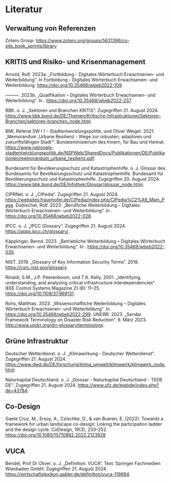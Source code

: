# Literatur {.unnumbered}

<!--
::: {#refs}
:::
-->
::: {.paragraph-spaces}
## Verwaltung von Referenzen

Zotero Group: [https://www.zotero.org/groups/5631396/co-site_book_sprints/library](https://www.zotero.org/groups/5631396/co-site_book_sprints/library)

## KRITIS und Risiko- und Krisenmanagement

Arnold, Rolf. 2023a. „Fortbildung - Digitales Wörterbuch Erwachsenen- und Weiterbildung“. In Fortbildung - Digitales Wörterbuch Erwachsenen- und Weiterbildung. [https://doi.org/10.35468/wbeb2022-109](https://doi.org/10.35468/wbeb2022-109).

———. 2023b. „Qualifikation – Digitales Wörterbuch Erwachsenen- und Weiterbildung“. In . [https://doi.org/10.35468/wbeb2022-237](https://doi.org/10.35468/wbeb2022-237).

BBK. o. J. „Sektoren und Branchen KRITIS“. Zugegriffen 21. August 2024. [https://www.bbk.bund.de/DE/Themen/Kritische-Infrastrukturen/Sektoren-Branchen/sektoren-branchen_node.html](https://www.bbk.bund.de/DE/Themen/Kritische-Infrastrukturen/Sektoren-Branchen/sektoren-branchen_node.html).

BMI, Referat SW I 1 - Stadtentwicklungspolitik, und Oliver Weigel. 2021. „Memorandum ‚Urbane Resilienz - Wege zur robusten, adaptiven und zukunftsfähigen Stadt‘“. Bundesministerium des Innern, für Bau und Heimat. [https://www.nationale-stadtentwicklungspolitik.de/NSPWeb/SharedDocs/Publikationen/DE/Publikationen/memorandum_urbane_resilienz.pdf](https://www.nationale-stadtentwicklungspolitik.de/NSPWeb/SharedDocs/Publikationen/DE/Publikationen/memorandum_urbane_resilienz.pdf).

Bundesamt für Bevölkerungsschutz und Katastrophenhilfe. o. J. Glossar des Bundesamts für Bevölkerungsschutz und Katastrophenhilfe. Bundesamt für Bevölkerungsschutz und Katastrophenhilfe. Zugegriffen 20. August 2024. [https://www.bbk.bund.de/DE/Infothek/Glossar/glossar_node.html](https://www.bbk.bund.de/DE/Infothek/Glossar/glossar_node.html).

CIPRNet. o. J. „CIPedia“. Zugegriffen 21. August 2024. [https://websites.fraunhofer.de/CIPedia/index.php/CIPedia%C2%A9_Main_Page](https://websites.fraunhofer.de/CIPedia/index.php/CIPedia%C2%A9_Main_Page).
Dobischat, Rolf. 2023. „Berufliche Weiterbildung – Digitales Wörterbuch Erwachsenen- und Weiterbildung“. In . [https://doi.org/10.35468/wbeb2022-028](https://doi.org/10.35468/wbeb2022-028).

IPCC. o. J. „IPCC Glossary“. Zugegriffen 21. August 2024. [https://apps.ipcc.ch/glossary/](https://apps.ipcc.ch/glossary/).

Käpplinger, Bernd. 2023. „Betriebliche Weiterbildung – Digitales Wörterbuch Erwachsenen- und Weiterbildung“. In . [https://doi.org/10.35468/wbeb2022-030](https://doi.org/10.35468/wbeb2022-030).

NIST. 2019. „Glossary of Key Information Security Terms“. 2019. [https://csrc.nist.gov/glossary](https://csrc.nist.gov/glossary).

Rinaldi, S.M., J.P. Peerenboom, und T.K. Kelly. 2001. „Identifying, understanding, and analyzing critical infrastructure interdependencies“. IEEE Control Systems Magazine 21 (6): 11–25. [https://doi.org/10.1109/37.969131](https://doi.org/10.1109/37.969131).

Rohs, Matthias. 2023. „Wissenschaftliche Weiterbildung – Digitales Wörterbuch Erwachsenen- und Weiterbildung“. In . [https://doi.org/10.35468/wbeb2022-299](https://doi.org/10.35468/wbeb2022-299).
UNDRR. 2023. „Sendai Framework Terminology on Disaster Risk Reduction“. 9. März 2023. [http://www.undrr.org/drr-glossary/terminology](http://www.undrr.org/drr-glossary/terminology).

## Grüne Infrastruktur

Deutscher Wetterdienst. o. J. „Klimawirkung - Deutscher Wetterdienst“. Zugegriffen 21. August 2024. [https://www.dwd.de/DE/forschung/klima_umwelt/klimawirk/klimawirk_node.html](https://www.dwd.de/DE/forschung/klima_umwelt/klimawirk/klimawirk_node.html).

Naturkapital Deutschland. o. J. „Glossar - Naturkapital Deutschland - TEEB DE“. Zugegriffen 21. August 2024. [https://www.ufz.de/teebde/index.php?de=43784](https://www.ufz.de/teebde/index.php?de=43784).

## Co-Design

Gaete Cruz, M., Ersoy, A., Czischke, D., & van Bueren, E. (2022). Towards a framework for urban landscape co-design: Linking the participation ladder and the design cycle. CoDesign, 19(3), 233–252. [https://doi.org/10.1080/15710882.2022.2123928](https://doi.org/10.1080/15710882.2022.2123928)

## VUCA

Bendel, Prof Dr Oliver. o. J. „Definition: VUCA“. Text. Springer Fachmedien Wiesbaden GmbH. Zugegriffen 21. August 2024. [https://wirtschaftslexikon.gabler.de/definition/vuca-119684](https://wirtschaftslexikon.gabler.de/definition/vuca-119684).
:::